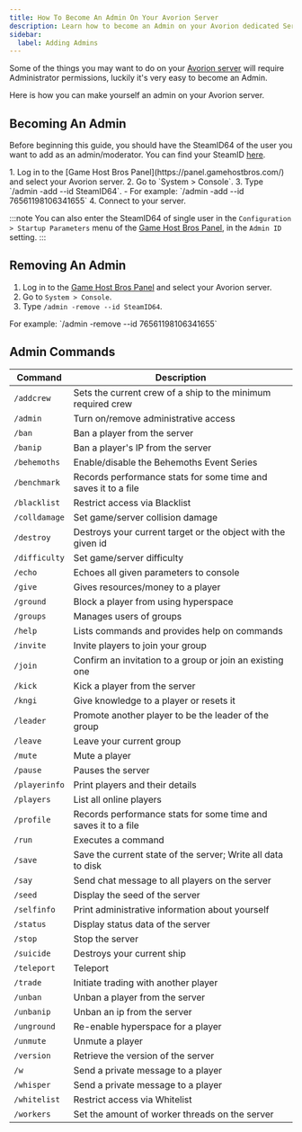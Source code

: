 ```yaml
---
title: How To Become An Admin On Your Avorion Server
description: Learn how to become an Admin on your Avorion dedicated Server.
sidebar:
  label: Adding Admins
---
```


Some of the things you may want to do on your [Avorion server](https://www.gamehostbros.com/avorion-server-hosting/) will require Administrator permissions, luckily it's very easy to become an Admin.

Here is how you can make yourself an admin on your Avorion server.

## Becoming An Admin

Before beginning this guide, you should have the SteamID64 of the user you want to add as an admin/moderator. You can find your SteamID [here](https://steamid.io/).

<Steps>
  1. Log in to the [Game Host Bros Panel](https://panel.gamehostbros.com/) and select your Avorion server.
  2. Go to `System > Console`.
  3. Type `/admin -add --id SteamID64`.
     - For example: `/admin -add --id 76561198106341655`
  4. Connect to your server.
</Steps>

:::note
You can also enter the SteamID64 of single user in the `Configuration > Startup Parameters` menu of the [Game Host Bros Panel](https://panel.gamehostbros.com/), in the `Admin ID` setting.
:::

## Removing An Admin

<Steps>

  1. Log in to the [Game Host Bros Panel](https://panel.gamehostbros.com/) and select your Avorion server.
  2. Go to `System > Console`.
  3. Type `/admin -remove --id SteamID64`.
</Steps>
For example: `/admin -remove --id 76561198106341655`

## Admin Commands

| Command | Description |
|---------|-------------|
| `/addcrew` | Sets the current crew of a ship to the minimum required crew |
| `/admin` | Turn on/remove administrative access |
| `/ban` | Ban a player from the server |
| `/banip` | Ban a player's IP from the server |
| `/behemoths` | Enable/disable the Behemoths Event Series |
| `/benchmark` | Records performance stats for some time and saves it to a file |
| `/blacklist` | Restrict access via Blacklist |
| `/colldamage` | Set game/server collision damage |
| `/destroy` | Destroys your current target or the object with the given id |
| `/difficulty` | Set game/server difficulty |
| `/echo` | Echoes all given parameters to console |
| `/give` | Gives resources/money to a player |
| `/ground` | Block a player from using hyperspace |
| `/groups` | Manages users of groups |
| `/help` | Lists commands and provides help on commands |
| `/invite` | Invite players to join your group |
| `/join` | Confirm an invitation to a group or join an existing one |
| `/kick` | Kick a player from the server |
| `/kngi` | Give knowledge to a player or resets it |
| `/leader` | Promote another player to be the leader of the group |
| `/leave` | Leave your current group |
| `/mute` | Mute a player |
| `/pause` | Pauses the server |
| `/playerinfo` | Print players and their details |
| `/players` | List all online players |
| `/profile` | Records performance stats for some time and saves it to a file |
| `/run` | Executes a command |
| `/save` | Save the current state of the server; Write all data to disk |
| `/say` | Send chat message to all players on the server |
| `/seed` | Display the seed of the server |
| `/selfinfo` | Print administrative information about yourself |
| `/status` | Display status data of the server |
| `/stop` | Stop the server |
| `/suicide` | Destroys your current ship |
| `/teleport` | Teleport |
| `/trade` | Initiate trading with another player |
| `/unban` | Unban a player from the server |
| `/unbanip` | Unban an ip from the server |
| `/unground` | Re-enable hyperspace for a player |
| `/unmute` | Unmute a player |
| `/version` | Retrieve the version of the server |
| `/w` | Send a private message to a player |
| `/whisper` | Send a private message to a player |
| `/whitelist` | Restrict access via Whitelist |
| `/workers` | Set the amount of worker threads on the server |
